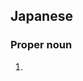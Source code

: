 ==Japanese==
{{ja-kanjitab|有|吉}}

===Proper noun===
{{ja-pos|proper|ありよし}}

# {{surname|lang=ja|sort=ありよし}}